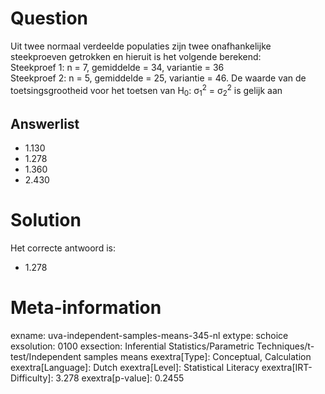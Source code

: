 Question
========

Uit twee normaal verdeelde populaties zijn twee onafhankelijke
steekproeven getrokken en hieruit is het volgende berekend:\
Steekproef 1: n = 7, gemiddelde = 34, variantie = 36\
Steekproef 2: n = 5, gemiddelde = 25, variantie = 46. De waarde van de
toetsingsgrootheid voor het toetsen van H~0~: σ~1~^2^ = σ~2~^2^ is
gelijk aan

Answerlist
----------

* 1.130
* 1.278
* 1.360
* 2.430

Solution
========

Het correcte antwoord is: 

* 1.278

Meta-information
================
exname: uva-independent-samples-means-345-nl
extype: schoice
exsolution: 0100
exsection: Inferential Statistics/Parametric Techniques/t-test/Independent samples means
exextra[Type]: Conceptual, Calculation
exextra[Language]: Dutch
exextra[Level]: Statistical Literacy
exextra[IRT-Difficulty]: 3.278
exextra[p-value]: 0.2455
